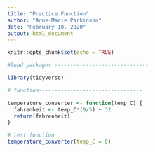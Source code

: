 ```yaml
---
title: "Practice Function"
author: "Anne-Marie Parkinson"
date: "February 18, 2020"
output: html_document
---
```


```r
knitr::opts_chunk$set(echo = TRUE)
```

```r
#load packages ------------------------------

library(tidyverse)

# function---------------------------------

temperature_converter <- function(temp_C) {
  fahrenheit <- temp_C*(9/5) + 32
  return(fahrenheit)
}

# test function
temperature_converter(temp_C = 0)

```

